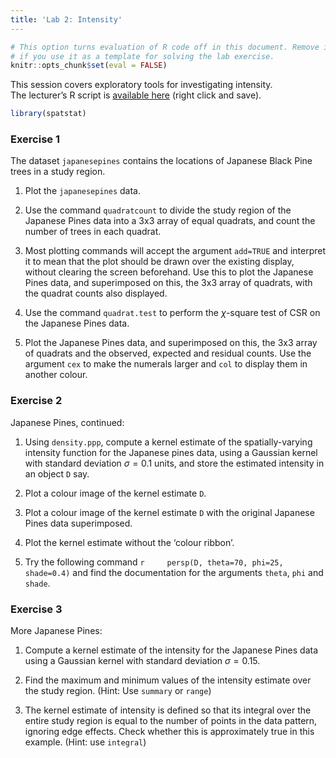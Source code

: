 ```yaml
---
title: 'Lab 2: Intensity'
---
```


```r
# This option turns evaluation of R code off in this document. Remove it
# if you use it as a template for solving the lab exercise.
knitr::opts_chunk$set(eval = FALSE)
```

This session covers exploratory tools for investigating intensity.  
The lecturer's R script is [available here](https://raw.githubusercontent.com/spatstat/AAU2015/master/Scripts/script02.R) (right click and save).

```r
library(spatstat)
```

### Exercise 1

The dataset `japanesepines` contains the locations of
Japanese Black Pine trees in a study region.

1.  Plot the `japanesepines` data.

2.  Use the command `quadratcount` to divide the study
    region of the Japanese Pines data into a 3x3 array of
    equal quadrats, and count the number of trees in each quadrat.

3.  Most plotting commands will accept the argument
    `add=TRUE` and interpret it to mean that the plot
    should be drawn over the existing display, without clearing the
    screen beforehand. Use this to plot the Japanese Pines data, and
    superimposed on this, the 3x3 array of quadrats, with
    the quadrat counts also displayed.

4.  Use the command `quadrat.test` to perform the
    $\chi$-square test of CSR on the Japanese Pines data.

5.  Plot the Japanese Pines data, and superimposed on this, the
    3x3 array of quadrats and the observed, expected and
    residual counts. Use the argument `cex` to make the
    numerals larger and `col` to display them in another
    colour.

### Exercise 2

Japanese Pines, continued:

1.  Using `density.ppp`, compute a kernel estimate of the
    spatially-varying intensity function for the Japanese pines
    data, using a Gaussian kernel with standard deviation
    $\sigma=0.1$ units, and store the estimated intensity in an
    object `D` say.

2.  Plot a colour image of the kernel estimate `D`.

3.  Plot a colour image of the kernel estimate `D` with
    the original Japanese Pines data superimposed.

4.  Plot the kernel estimate without the ‘colour ribbon’.

5.  Try the following command
    ```r
    persp(D, theta=70, phi=25, shade=0.4)
    ```
    and find the documentation for the arguments `theta`,
    `phi` and `shade`.

### Exercise 3

More Japanese Pines:

1.  Compute a kernel estimate of the intensity for the Japanese
    Pines data using a Gaussian kernel with standard deviation
    $\sigma=0.15$.

2.  Find the maximum and minimum values of the intensity estimate
    over the study region. (Hint: Use `summary` or `range`)

3.  The kernel estimate of intensity is defined so that its integral
    over the entire study region is equal to the number of points in
    the data pattern, ignoring edge effects. Check whether this is
    approximately true in this example. (Hint: use `integral`)
